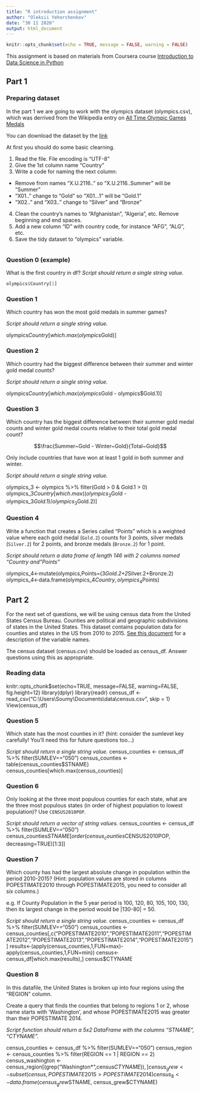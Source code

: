 ---
title: "R introduction assignment"
author: "Oleksii Yehorchenkov"
date: "30 11 2020"
output: html_document
---

```{r setup, include=FALSE}
knitr::opts_chunk$set(echo = TRUE, message = FALSE, warning = FALSE)
```

This assignment is based on materials from Coursera course [Introduction to Data Science in Python](https://www.coursera.org/learn/python-data-analysis/home/welcome)

## Part 1
### Preparing dataset

In the part 1 we are going to work with the olympics dataset (olympics.csv), which was derrived from the Wikipedia entry on [All Time Olympic Games Medals](https://en.wikipedia.org/wiki/All-time_Olympic_Games_medal_table)

You can download the dataset by the [link](https://www.dropbox.com/s/9oayr45v7nj30nv/olympics.csv?dl=0)

At first you should do some basic clearning.

1. Read the file. File encoding is "UTF-8"
2. Give the 1st column name "Country"
3. Write a code for naming the next column:
- Remove from names "X.U.2116.." so "X.U.2116..Summer" will be "Summer"
- "X01.." change to "Gold" so "X01...1" will be "Gold.1"
- "X02.." and "X03.." change to "Silver" and "Bronze"
4. Clean the country's names to "Afghanistan", "Algeria", etc. Remove beginning and end spaces.
5. Add a new column "ID" with country code, for instance "AFG", "ALG", etc.
6. Save the tidy dataset to "olympics" variable.


```{r}

```

### Question 0 (example)

What is the first country in df?
*Script should return a single string value.*

```{r}
olympics$Country[1]
```

### Question 1

Which country has won the most gold medals in summer games?

*Script should return a single string value.*

olympics$Country[which.max(olympics$Gold)]



### Question 2

Which country had the biggest difference between their summer and winter gold medal counts?

*Script should return a single string value.*

olympics$Country[which.max(olympics$Gold - olympics$Gold.1)]


### Question 3

Which country has the biggest difference between their summer gold medal counts and winter gold medal counts relative to their total gold medal count? 

$$\frac{Summer~Gold - Winter~Gold}{Total~Gold}$$

Only include countries that have won at least 1 gold in both summer and winter.

*Script should return a single string value.*

olympics_3 <- olympics %>% filter(Gold > 0 & Gold.1 > 0)
olympics_3$Country[which.max((olympics_3$Gold - olympics_3$Gold.1)/olympics_3$Gold.2)]

### Question 4

Write a function that creates a Series called "Points" which is a weighted value where each gold medal (`Gold.2`) counts for 3 points, silver medals (`Silver.2`) for 2 points, and bronze medals (`Bronze.2`) for 1 point.

*Script should return a data frame of length 146 with 2 columns named "Country and "Points"*

olympics_4<-mutate(olympics,Points=(3*Gold.2+2*Silver.2+Bronze.2)
olympics_4<-data.frame(olympics_4$Country,olympics_4$Points)


## Part 2

For the next set of questions, we will be using census data from the United States Census Bureau. Counties are political and geographic subdivisions of states in the United States. This dataset contains population data for counties and states in the US from 2010 to 2015. [See this document](https://www.dropbox.com/s/a0c2fdkaxokk2ys/CO-EST2015-alldata.pdf?dl=0) for a description of the variable names.

The census dataset (census.csv) should be loaded as census_df. Answer questions using this as appropriate.

### Reading data
knitr::opts_chunk$set(echo=TRUE, message=FALSE, warning=FALSE, fig.height=12)
library(dplyr)
library(readr)
census_df <- read_csv("C:\\Users\\Soumy\\Documents\\data\\census.csv", skip = 1)
View(census_df)



### Question 5
Which state has the most counties in it? (hint: consider the sumlevel key carefully! You'll need this for future questions too...)

*Script should return a single string value.*
census_counties <- census_df %>% filter(SUMLEV=="050")
census_counties <- table(census_counties$STNAME)
census_counties[which.max(census_counties)]

### Question 6
Only looking at the three most populous counties for each state, what are the three most populous states (in order of highest population to lowest population)? Use `CENSUS2010POP`.

*Script should return a vector of string values.*
census_counties <- census_df %>% filter(SUMLEV=="050")
census_counties$STNAME[order(census_counties$CENSUS2010POP, decreasing=TRUE)[1:3]]


### Question 7

Which county has had the largest absolute change in population within the period 2010-2015? (Hint: population values are stored in columns POPESTIMATE2010 through POPESTIMATE2015, you need to consider all six columns.)

e.g. If County Population in the 5 year period is 100, 120, 80, 105, 100, 130, then its largest change in the period would be |130-80| = 50.

*Script should return a single string value.*
census_counties <- census_df %>% filter(SUMLEV=="050")
census_counties <- census_counties[,c("POPESTIMATE2010","POPESTIMATE2011","POPESTIMATE2012","POPESTIMATE2013","POPESTIMATE2014","POPESTIMATE2015")]
results<-(apply(census_counties,1,FUN=max)-apply(census_counties,1,FUN=min))
census<-census_df[which.max(results),]
census$CTYNAME


### Question 8

In this datafile, the United States is broken up into four regions using the "REGION" column. 

Create a query that finds the counties that belong to regions 1 or 2, whose name starts with 'Washington', and whose POPESTIMATE2015 was greater than their POPESTIMATE 2014.

*Script function should return a 5x2 DataFrame with the columns "STNAME", "CTYNAME".*

census_counties <- census_df %>% filter(SUMLEV=="050")
census_region <- census_counties %>% filter(REGION == 1 | REGION == 2)
census_washington <- census_region[(grep("Washington*",census$CTYNAME)), ]
census_grew <- subset(census,POPESTIMATE2015>POPESTIMATE2014)
census_8 <- data.frame(census_grew$STNAME, census_grew$CTYNAME)







